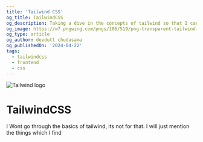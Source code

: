 ```yaml
---
title: 'Tailwind CSS'
og_title: TailwindCSS
og_description: Taking a dive in the concepts of tailwind so that I can have a better understanding of the concepts around it and how actually it works under the hood. And how to make a design system around the tailwind by extending the utility classes and seprating the reusable style.
og_image: https://w7.pngwing.com/pngs/106/519/png-transparent-tailwind-css-hd-logo.png
og_type: article
og_author: devdutt chudasama
og_publishedOn: '2024-04-22'
tags:
  - tailwindcss
  - frontend
  - css
---
```


![Tailwind logo](https://w7.pngwing.com/pngs/106/519/png-transparent-tailwind-css-hd-logo.png)

# TailwindCSS

I Wont go through the basics of tailwind, its not for that. I will just mention the things which I find
